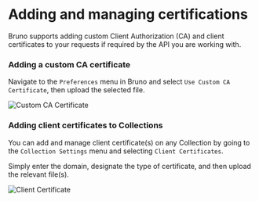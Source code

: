 # Adding and managing certifications 

Bruno supports adding custom Client Authorization (CA) and client certificates to your requests if required by the API you are working with. 

### Adding a custom CA certificate

Navigate to the `Preferences` menu in Bruno and select `Use Custom CA Certificate`, then upload the selected file. 

![Custom CA Certificate](/screenshots/auth/customcacert.webp)

### Adding client certificates to Collections

You can add and manage client certificate(s) on any Collection by going to the `Collection Settings` menu and selecting `Client Certificates`. 

Simply enter the domain, designate the type of certificate, and then upload the relevant file(s). 

![Client Certificate](/screenshots/auth/clientcerts.webp)